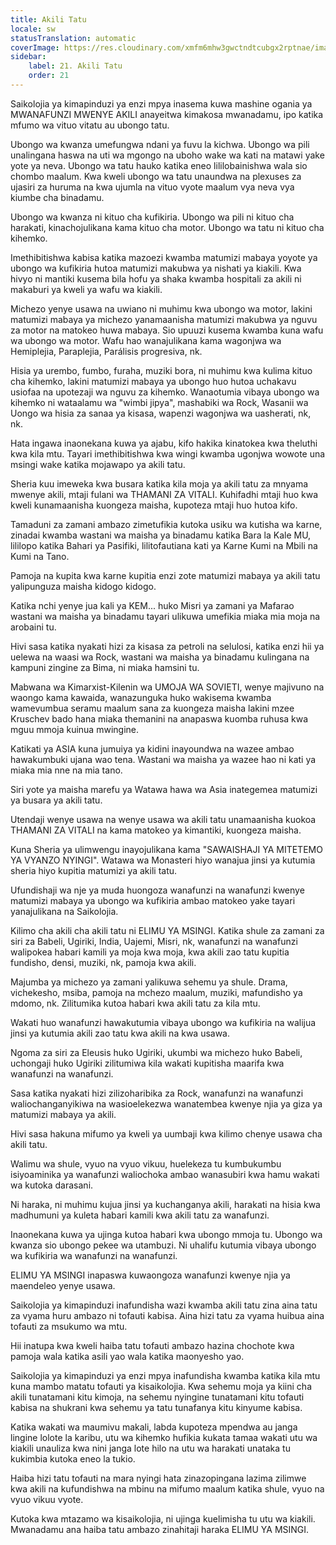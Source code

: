 ```yaml
---
title: Akili Tatu
locale: sw
statusTranslation: automatic
coverImage: https://res.cloudinary.com/xmfm6mhw3gwctndtcubgx2rptnae/image/upload/v1740337243/small_cover_educacion_fundamental_a051170f1c.webp
sidebar:
    label: 21. Akili Tatu
    order: 21
---
```

Saikolojia ya kimapinduzi ya enzi mpya inasema kuwa mashine ogania ya MWANAFUNZI MWENYE AKILI anayeitwa kimakosa mwanadamu, ipo katika mfumo wa vituo vitatu au ubongo tatu.

Ubongo wa kwanza umefungwa ndani ya fuvu la kichwa. Ubongo wa pili unalingana haswa na uti wa mgongo na uboho wake wa kati na matawi yake yote ya neva. Ubongo wa tatu hauko katika eneo lililobainishwa wala sio chombo maalum. Kwa kweli ubongo wa tatu unaundwa na plexuses za ujasiri za huruma na kwa ujumla na vituo vyote maalum vya neva vya kiumbe cha binadamu.

Ubongo wa kwanza ni kituo cha kufikiria. Ubongo wa pili ni kituo cha harakati, kinachojulikana kama kituo cha motor. Ubongo wa tatu ni kituo cha kihemko.

Imethibitishwa kabisa katika mazoezi kwamba matumizi mabaya yoyote ya ubongo wa kufikiria hutoa matumizi makubwa ya nishati ya kiakili. Kwa hivyo ni mantiki kusema bila hofu ya shaka kwamba hospitali za akili ni makaburi ya kweli ya wafu wa kiakili.

Michezo yenye usawa na uwiano ni muhimu kwa ubongo wa motor, lakini matumizi mabaya ya michezo yanamaanisha matumizi makubwa ya nguvu za motor na matokeo huwa mabaya. Sio upuuzi kusema kwamba kuna wafu wa ubongo wa motor. Wafu hao wanajulikana kama wagonjwa wa Hemiplejia, Paraplejia, Parálisis progresiva, nk.

Hisia ya urembo, fumbo, furaha, muziki bora, ni muhimu kwa kulima kituo cha kihemko, lakini matumizi mabaya ya ubongo huo hutoa uchakavu usiofaa na upotezaji wa nguvu za kihemko. Wanaotumia vibaya ubongo wa kihemko ni wataalamu wa "wimbi jipya", mashabiki wa Rock, Wasanii wa Uongo wa hisia za sanaa ya kisasa, wapenzi wagonjwa wa uasherati, nk, nk.

Hata ingawa inaonekana kuwa ya ajabu, kifo hakika kinatokea kwa theluthi kwa kila mtu. Tayari imethibitishwa kwa wingi kwamba ugonjwa wowote una msingi wake katika mojawapo ya akili tatu.

Sheria kuu imeweka kwa busara katika kila moja ya akili tatu za mnyama mwenye akili, mtaji fulani wa THAMANI ZA VITALI. Kuhifadhi mtaji huo kwa kweli kunamaanisha kuongeza maisha, kupoteza mtaji huo hutoa kifo.

Tamaduni za zamani ambazo zimetufikia kutoka usiku wa kutisha wa karne, zinadai kwamba wastani wa maisha ya binadamu katika Bara la Kale MU, lililopo katika Bahari ya Pasifiki, lilitofautiana kati ya Karne Kumi na Mbili na Kumi na Tano.

Pamoja na kupita kwa karne kupitia enzi zote matumizi mabaya ya akili tatu yalipunguza maisha kidogo kidogo.

Katika nchi yenye jua kali ya KEM... huko Misri ya zamani ya Mafarao wastani wa maisha ya binadamu tayari ulikuwa umefikia miaka mia moja na arobaini tu.

Hivi sasa katika nyakati hizi za kisasa za petroli na selulosi, katika enzi hii ya uelewa na waasi wa Rock, wastani wa maisha ya binadamu kulingana na kampuni zingine za Bima, ni miaka hamsini tu.

Mabwana wa Kimarxist-Kilenin wa UMOJA WA SOVIETI, wenye majivuno na waongo kama kawaida, wanazunguka huko wakisema kwamba wamevumbua seramu maalum sana za kuongeza maisha lakini mzee Kruschev bado hana miaka themanini na anapaswa kuomba ruhusa kwa mguu mmoja kuinua mwingine.

Katikati ya ASIA kuna jumuiya ya kidini inayoundwa na wazee ambao hawakumbuki ujana wao tena. Wastani wa maisha ya wazee hao ni kati ya miaka mia nne na mia tano.

Siri yote ya maisha marefu ya Watawa hawa wa Asia inategemea matumizi ya busara ya akili tatu.

Utendaji wenye usawa na wenye usawa wa akili tatu unamaanisha kuokoa THAMANI ZA VITALI na kama matokeo ya kimantiki, kuongeza maisha.

Kuna Sheria ya ulimwengu inayojulikana kama "SAWAISHAJI YA MITETEMO YA VYANZO NYINGI". Watawa wa Monasteri hiyo wanajua jinsi ya kutumia sheria hiyo kupitia matumizi ya akili tatu.

Ufundishaji wa nje ya muda huongoza wanafunzi na wanafunzi kwenye matumizi mabaya ya ubongo wa kufikiria ambao matokeo yake tayari yanajulikana na Saikolojia.

Kilimo cha akili cha akili tatu ni ELIMU YA MSINGI. Katika shule za zamani za siri za Babeli, Ugiriki, India, Uajemi, Misri, nk, wanafunzi na wanafunzi walipokea habari kamili ya moja kwa moja, kwa akili zao tatu kupitia fundisho, densi, muziki, nk, pamoja kwa akili.

Majumba ya michezo ya zamani yalikuwa sehemu ya shule. Drama, vichekesho, msiba, pamoja na mchezo maalum, muziki, mafundisho ya mdomo, nk. Zilitumika kutoa habari kwa akili tatu za kila mtu.

Wakati huo wanafunzi hawakutumia vibaya ubongo wa kufikiria na walijua jinsi ya kutumia akili zao tatu kwa akili na kwa usawa.

Ngoma za siri za Eleusis huko Ugiriki, ukumbi wa michezo huko Babeli, uchongaji huko Ugiriki zilitumiwa kila wakati kupitisha maarifa kwa wanafunzi na wanafunzi.

Sasa katika nyakati hizi zilizoharibika za Rock, wanafunzi na wanafunzi waliochanganyikiwa na wasioelekezwa wanatembea kwenye njia ya giza ya matumizi mabaya ya akili.

Hivi sasa hakuna mifumo ya kweli ya uumbaji kwa kilimo chenye usawa cha akili tatu.

Walimu wa shule, vyuo na vyuo vikuu, huelekeza tu kumbukumbu isiyoaminika ya wanafunzi waliochoka ambao wanasubiri kwa hamu wakati wa kutoka darasani.

Ni haraka, ni muhimu kujua jinsi ya kuchanganya akili, harakati na hisia kwa madhumuni ya kuleta habari kamili kwa akili tatu za wanafunzi.

Inaonekana kuwa ya ujinga kutoa habari kwa ubongo mmoja tu. Ubongo wa kwanza sio ubongo pekee wa utambuzi. Ni uhalifu kutumia vibaya ubongo wa kufikiria wa wanafunzi na wanafunzi.

ELIMU YA MSINGI inapaswa kuwaongoza wanafunzi kwenye njia ya maendeleo yenye usawa.

Saikolojia ya kimapinduzi inafundisha wazi kwamba akili tatu zina aina tatu za vyama huru ambazo ni tofauti kabisa. Aina hizi tatu za vyama huibua aina tofauti za msukumo wa mtu.

Hii inatupa kwa kweli haiba tatu tofauti ambazo hazina chochote kwa pamoja wala katika asili yao wala katika maonyesho yao.

Saikolojia ya kimapinduzi ya enzi mpya inafundisha kwamba katika kila mtu kuna mambo matatu tofauti ya kisaikolojia. Kwa sehemu moja ya kiini cha akili tunatamani kitu kimoja, na sehemu nyingine tunatamani kitu tofauti kabisa na shukrani kwa sehemu ya tatu tunafanya kitu kinyume kabisa.

Katika wakati wa maumivu makali, labda kupoteza mpendwa au janga lingine lolote la karibu, utu wa kihemko hufikia kukata tamaa wakati utu wa kiakili unauliza kwa nini janga lote hilo na utu wa harakati unataka tu kukimbia kutoka eneo la tukio.

Haiba hizi tatu tofauti na mara nyingi hata zinazopingana lazima zilimwe kwa akili na kufundishwa na mbinu na mifumo maalum katika shule, vyuo na vyuo vikuu vyote.

Kutoka kwa mtazamo wa kisaikolojia, ni ujinga kuelimisha tu utu wa kiakili. Mwanadamu ana haiba tatu ambazo zinahitaji haraka ELIMU YA MSINGI.

